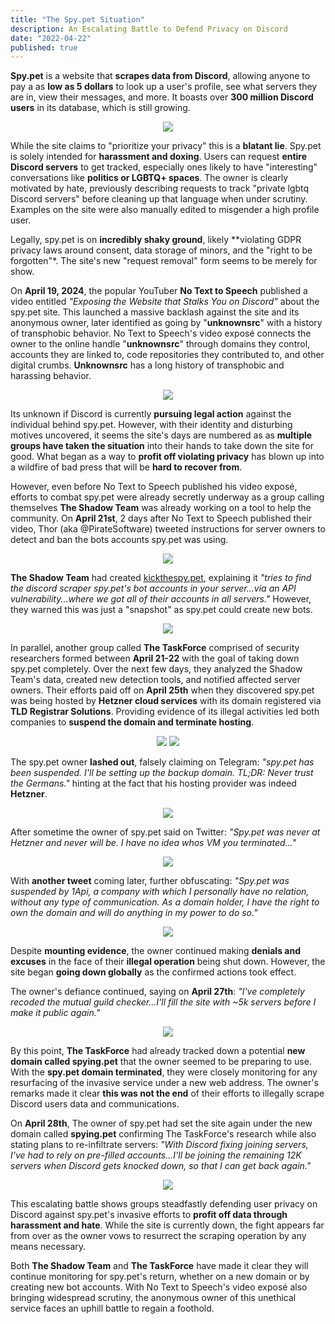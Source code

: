 ```yaml
---
title: "The Spy.pet Situation"
description: An Escalating Battle to Defend Privacy on Discord
date: "2022-04-22"
published: true
---
```


**Spy.pet** is a website that **scrapes data from Discord**, allowing anyone to pay a as **low as 5 dollars** to look up a user's profile, see what servers they are in, view their messages, and more. It boasts over **300 million Discord users** in its database, which is still growing.

<div align="center">

[![](https://sinewave.vercel.app/spy.pet-0.png)](https://sinewave.vercel.app/blog/spypet)

</div>

While the site claims to "prioritize your privacy" this is a **blatant lie**. Spy.pet is solely intended for **harassment and doxing**. Users can request **entire Discord servers** to get tracked, especially ones likely to have "interesting" conversations like **politics or LGBTQ+ spaces**. The owner is clearly motivated by hate, previously describing requests to track "private lgbtq Discord servers" before cleaning up that language when under scrutiny. Examples on the site were also manually edited to misgender a high profile user.

Legally, spy.pet is on **incredibly shaky ground**, likely **violating GDPR privacy laws around consent, data storage of minors, and the "right to be forgotten"*. The site's new "request removal" form seems to be merely for show.

On **April 19, 2024**, the popular YouTuber **No Text to Speech** published a video entitled _"Exposing the Website that Stalks You on Discord"_ about the spy.pet site. This launched a massive backlash against the site and its anonymous owner, later identified as going by "**unknownsrc**" with a history of transphobic behavior. No Text to Speech's video exposé connects the owner to the online handle "**unknownsrc**" through domains they control, accounts they are linked to, code repositories they contributed to, and other digital crumbs. **Unknownsrc** has a long history of transphobic and harassing behavior.

<div align="center">

[![](https://sinewave.vercel.app/NTTS.png)](https://sinewave.vercel.app/blog/spypet)

</div>

Its unknown if Discord is currently **pursuing legal action** against the individual behind spy.pet. However, with their identity and disturbing motives uncovered, it seems the site's days are numbered as as **multiple groups have taken the situation** into their hands to take down the site for good. What began as a way to **profit off violating privacy** has blown up into a wildfire of bad press that will be **hard to recover from**.

However, even before No Text to Speech published his video exposé, efforts to combat spy.pet were already secretly underway as a group calling themselves **The Shadow Team** was already working on a tool to help the community.
On **April 21st**, 2 days after No Text to Speech published their video, Thor (aka @PirateSoftware) tweeted instructions for server owners to detect and ban the bots accounts spy.pet was using.

<div align="center">

[![](https://sinewave.vercel.app/PirateSoftware.png)](https://sinewave.vercel.app/blog/spypet)

</div>

**The Shadow Team** had created [kickthespy.pet](https://kickthespy.pet), explaining it _"tries to find the discord scraper spy.pet's bot accounts in your server...via an API vulnerability...where we got all of their accounts in all servers."_ However, they warned this was just a "snapshot" as spy.pet could create new bots.

<div align="center">

[![](https://sinewave.vercel.app/kickthespy.png)](https://sinewave.vercel.app/blog/spypet)

</div>

In parallel, another group called **The TaskForce** comprised of security researchers formed between **April 21-22** with the goal of taking down spy.pet completely. Over the next few days, they analyzed the Shadow Team's data, created new detection tools, and notified affected server owners. Their efforts paid off on **April 25th** when they discovered spy.pet was being hosted by **Hetzner cloud services** with its domain registered via **TLD Registrar Solutions**. Providing evidence of its illegal activities led both companies to **suspend the domain and terminate hosting**.

<div align="center">

[![](https://sinewave.vercel.app/proof-1.png)](https://sinewave.vercel.app/blog/spypet)
[![](https://sinewave.vercel.app/proof-2.png)](https://sinewave.vercel.app/blog/spypet)

</div>

The spy.pet owner **lashed out**, falsely claiming on Telegram:
_"spy.pet has been suspended. I'll be setting up the backup domain. TL;DR: Never trust the Germans."_
hinting at the fact that his hosting provider was indeed **Hetzner**.

<div align="center">

[![](https://sinewave.vercel.app/Spy.pet-3.png)](https://sinewave.vercel.app/blog/spypet)

</div>

After sometime the owner of spy.pet said on Twitter:
_"Spy.pet was never at Hetzner and never will be. I have no idea whos VM you terminated..."_

<div align="center">

[![](https://sinewave.vercel.app/spyDOTpet-2.png)](https://sinewave.vercel.app/blog/spypet)

</div>

With **another tweet** coming later, further obfuscating:
_"Spy.pet was suspended by 1Api, a company with which I personally have no relation, without any type of communication. As a domain holder, I have the right to own the domain and will do anything in my power to do so."_

<div align="center">

[![](https://sinewave.vercel.app/spyDOTpet-1.png)](https://sinewave.vercel.app/blog/spypet)

</div>

Despite **mounting evidence**, the owner continued making **denials and excuses** in the face of their **illegal operation** being shut down. However, the site began **going down globally** as the confirmed actions took effect.

The owner's defiance continued, saying on **April 27th**:
_"I've completely recoded the mutual guild checker...I'll fill the site with ~5k servers before I make it public again."_

<div align="center">

[![](https://sinewave.vercel.app/Spy.pet-2.png)](https://sinewave.vercel.app/blog/spypet)

</div>

By this point, **The TaskForce** had already tracked down a potential **new domain called spying.pet** that the owner seemed to be preparing to use. With the **spy.pet domain terminated**, they were closely monitoring for any resurfacing of the invasive service under a new web address. The owner's remarks made it clear **this was not the end** of their efforts to illegally scrape Discord users data and communications.

On **April 28th**, The owner of spy.pet had set the site again under the new domain called **spying.pet** confirming The TaskForce's research while also stating plans to re-infiltrate servers:
_"With Discord fixing joining servers, I've had to rely on pre-filled accounts...I'll be joining the remaining 12K servers when Discord gets knocked down, so that I can get back again."_

<div align="center">

[![](https://sinewave.vercel.app/Spy.pet-1.png)](https://sinewave.vercel.app/blog/spypet)

</div>

This escalating battle shows groups steadfastly defending user privacy on Discord against spy.pet's invasive efforts to **profit off data through harassment and hate**. While the site is currently down, the fight appears far from over as the owner vows to resurrect the scraping operation by any means necessary.

Both **The Shadow Team** and **The TaskForce** have made it clear they will continue monitoring for spy.pet's return, whether on a new domain or by creating new bot accounts. With No Text to Speech's video exposé also bringing widespread scrutiny, the anonymous owner of this unethical service faces an uphill battle to regain a foothold.